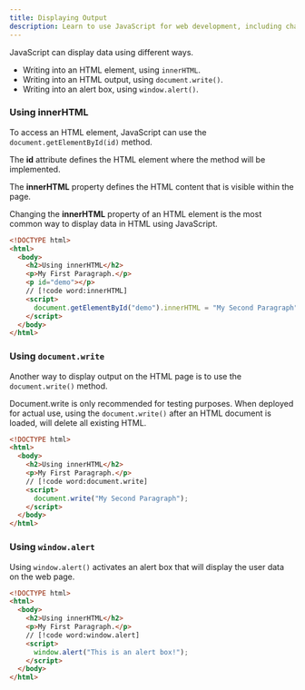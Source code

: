 ```yaml
---
title: Displaying Output
description: Learn to use JavaScript for web development, including changing HTML content, styles, writing outputs, and adding comments.
---
```


JavaScript can display data using different ways. 
- Writing into an HTML element, using `innerHTML`.
- Writing into an HTML output, using `document.write()`.
- Writing into an alert box, using `window.alert()`.

### Using innerHTML

To access an HTML element, JavaScript can use the `document.getElementById(id)` method.

The **id** attribute defines the HTML element where the method will be implemented.

The **innerHTML** property defines the HTML content that is visible within the page.

Changing the **innerHTML** property of an HTML element is the most common way to display data in HTML using JavaScript.

```html
<!DOCTYPE html>
<html>
  <body>
    <h2>Using innerHTML</h2>
    <p>My First Paragraph.</p>
    <p id="demo"></p>
    // [!code word:innerHTML]
    <script>
      document.getElementById("demo").innerHTML = "My Second Paragraph";
    </script>
  </body>
</html>
```

### Using `document.write`

Another way to display output on the HTML page is to use the `document.write()` method.

Document.write is only recommended for testing purposes. When deployed for actual use, using the `document.write()` after an HTML document is loaded, will delete all existing HTML.
```html
<!DOCTYPE html>
<html>
  <body>
    <h2>Using innerHTML</h2>
    <p>My First Paragraph.</p>
    // [!code word:document.write]
    <script>
      document.write("My Second Paragraph");
    </script>
  </body>
</html>
```

### Using `window.alert`

Using `window.alert()` activates an alert box that will display the user data on the web page.

```html
<!DOCTYPE html>
<html>
  <body>
    <h2>Using innerHTML</h2>
    <p>My First Paragraph.</p>
    // [!code word:window.alert]
    <script>
      window.alert("This is an alert box!");
    </script>
  </body>
</html>
```
